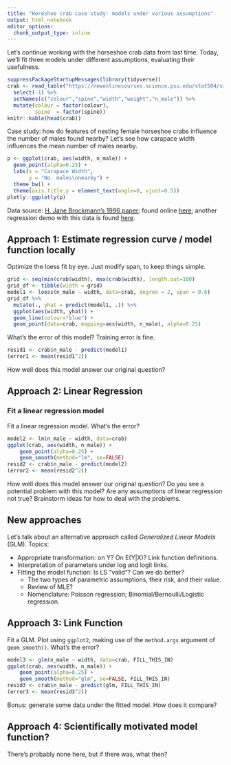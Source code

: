 ```yaml
---
title: "Horeshoe crab case study: models under various assumptions"
output: html_notebook
editor_options: 
  chunk_output_type: inline
---
```


Let's continue working with the horseshoe crab data from last time. Today, we'll fit three models under different assumptions, evaluating their usefulness.

```r
suppressPackageStartupMessages(library(tidyverse))
crab <- read_table("https://newonlinecourses.science.psu.edu/stat504/sites/onlinecourses.science.psu.edu.stat504/files/lesson07/crab/index.txt", col_names = FALSE) %>% 
  select(-1) %>% 
  setNames(c("colour","spine","width","weight","n_male")) %>% 
  mutate(colour = factor(colour),
         spine  = factor(spine))
knitr::kable(head(crab))
```

Case study: how do features of nesting female horseshoe crabs influence the number of males found nearby? Let's see how carapace width influences the mean number of males nearby.

```r
p <- ggplot(crab, aes(width, n_male)) + 
  geom_point(alpha=0.25) +
  labs(x = "Carapace Width", 
       y = "No. males\nnearby") +
  theme_bw() +
  theme(axis.title.y = element_text(angle=0, vjust=0.5))
plotly::ggplotly(p)
```

Data source: [H. Jane Brockmann's 1996 paper](https://onlinelibrary.wiley.com/doi/abs/10.1111/j.1439-0310.1996.tb01099.x); found online [here](https://newonlinecourses.science.psu.edu/stat504/sites/onlinecourses.science.psu.edu.stat504/files/lesson07/crab/index.txt); another regression demo with this data is found [here](https://newonlinecourses.science.psu.edu/stat504/node/169/).


## Approach 1: Estimate regression curve / model function locally

Optimize the loess fit by eye. Just modify span, to keep things simple.

```r
grid <- seq(min(crab$width), max(crab$width), length.out=100)
grid_df <- tibble(width = grid)
model1 <- loess(n_male ~ width, data=crab, degree = 2, span = 0.6)
grid_df %>% 
  mutate(., yhat = predict(model1, .)) %>% 
  ggplot(aes(width, yhat)) +
  geom_line(colour="blue") +
  geom_point(data=crab, mapping=aes(width, n_male), alpha=0.25)
```

What's the error of this model? Training error is fine.

```r
resid1 <- crab$n_male - predict(model1)
(error1 <- mean(resid1^2))
```

How well does this model answer our original question?

## Approach 2: Linear Regression

### Fit a linear regression model

Fit a linear regression model. What's the error?

```r
model2 <- lm(n_male ~ width, data=crab)
ggplot(crab, aes(width, n_male)) +
    geom_point(alpha=0.25) +
    geom_smooth(method="lm", se=FALSE)
resid2 <- crab$n_male - predict(model2)
(error2 <- mean(resid2^2))
```

How well does this model answer our original question? Do you see a potential problem with this model? Are any assumptions of linear regression not true? Brainstorm ideas for how to deal with the problems.

## New approaches

Let's talk about an alternative approach called _Generalized Linear Models_ (GLM). Topics:

- Appropriate transformation: on Y? On E(Y|X)? Link function definitions.
- Interpretation of parameters under log and logit links.
- Fitting the model function: Is LS "valid"? Can we do better? 
    - The two types of parametric assumptions, their risk, and their value.
    - Review of MLE?
    - Nomenclature: Poisson regression; Binomial/Bernoulli/Logistic regression.

## Approach 3: Link Function

Fit a GLM. Plot using `ggplot2`, making use of the `method.args` argument of `geom_smooth()`. What's the error?

```r
model3 <- glm(n_male ~ width, data=crab, FILL_THIS_IN)
ggplot(crab, aes(width, n_male)) +
    geom_point(alpha=0.25) +
    geom_smooth(method="glm", se=FALSE, FILL_THIS_IN)
resid3 <- crab$n_male - predict(glm, FILL_THIS_IN)
(error3 <- mean(resid3^2))
```

Bonus: generate some data under the fitted model. How does it compare?

## Approach 4: Scientifically motivated model function?

There's probably none here, but if there was, what then?
